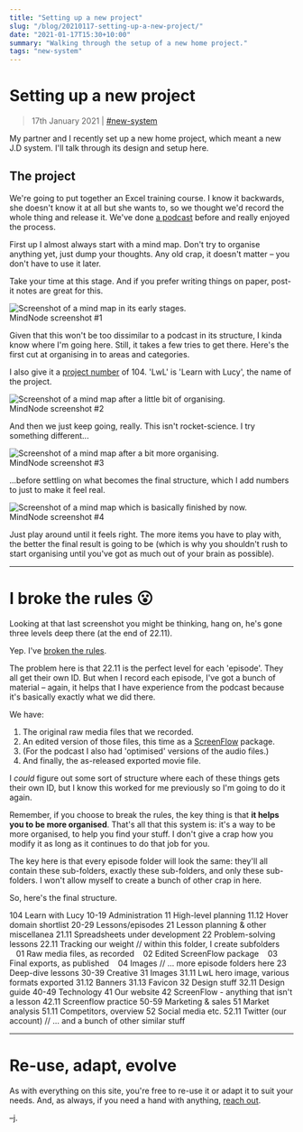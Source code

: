 ```yaml
---
title: "Setting up a new project"
slug: "/blog/20210117-setting-up-a-new-project/"
date: "2021-01-17T15:30+10:00"
summary: "Walking through the setup of a new home project."
tags: "new-system"
---
```



# Setting up a new project

> 17th January 2021 | [#new-system](/blog/tags/new-system/)

My partner and I recently set up a new home project, which meant a new J.D system. I'll talk through its design and setup here.

## The project

We're going to put together an Excel training course. I know it backwards, she doesn't know it at all but she wants to, so we thought we'd record the whole thing and release it. We've done [a podcast](https://podcasts.apple.com/au/podcast/strange-attractor/id1099562790) before and really enjoyed the process.

First up I almost always start with a mind map. Don't try to organise anything yet, just dump your thoughts. Any old crap, it doesn't matter – you don't have to use it later.

Take your time at this stage. And if you prefer writing things on paper, post-it notes are great for this.

<div className="max-w-md mx-auto shadow-md border border-gray-500 rounded-sm p-2 my-4">
	<img
		src={img_104_02_11_01}
		alt="Screenshot of a mind map in its early stages."
	/>
	<div className="text-center text-xs text-gray-600 mt-2 italic">
		MindNode screenshot #1
	</div>
</div>

Given that this won't be too dissimilar to a podcast in its structure, I kinda know where I'm going here. Still, it takes a few tries to get there. Here's the first cut at organising in to areas and categories.

I also give it a [project number](/concepts/multiple-projects/) of 104. 'LwL' is 'Learn with Lucy', the name of the project.

<div className="max-w-md mx-auto shadow-md border border-gray-500 rounded-sm p-2 my-4">
	<img
		src={img_104_02_11_02}
		alt="Screenshot of a mind map after a little bit of organising."
	/>
	<div className="text-center text-xs text-gray-600 mt-2 italic">
		MindNode screenshot #2
	</div>
</div>

And then we just keep going, really. This isn't rocket-science. I try something different...

<div className="max-w-md mx-auto shadow-md border border-gray-500 rounded-sm p-2 my-4">
	<img
		src={img_104_02_11_03}
		alt="Screenshot of a mind map after a bit more organising."
	/>
	<div className="text-center text-xs text-gray-600 mt-2 italic">
		MindNode screenshot #3
	</div>
</div>

...before settling on what becomes the final structure, which I add numbers to just to make it feel real.

<div className="max-w-md mx-auto shadow-md border border-gray-500 rounded-sm p-2 my-4">
	<img
		src={img_104_02_11_05}
		alt="Screenshot of a mind map which is basically finished by now."
	/>
	<div className="text-center text-xs text-gray-600 mt-2 italic">
		MindNode screenshot #4
	</div>
</div>

Just play around until it feels right. The more items you have to play with, the better the final result is going to be (which is why you shouldn't rush to start organising until you've got as much out of your brain as possible).

---

# I broke the rules 😮

Looking at that last screenshot you might be thinking, hang on, he's gone three levels deep there (at the end of <JD>22.11</JD>).

Yep. I've [broken the rules](/concepts/exceptions-to-the-rules/).

The problem here is that <JD>22.11</JD> is the perfect level for each 'episode'. They all get their own ID. But when I record each episode, I've got a bunch of material – again, it helps that I have experience from the podcast because it's basically exactly what we did there.

We have:

1. The original raw media files that we recorded.
2. An edited version of those files, this time as a [ScreenFlow](http://www.telestream.net/screenflow/overview.htm) package.
3. (For the podcast I also had 'optimised' versions of the audio files.)
4. And finally, the as-released exported movie file.

I _could_ figure out some sort of structure where each of these things gets their own ID, but I know this worked for me previously so I'm going to do it again.

Remember, if you choose to break the rules, the key thing is that **it helps you to be more organised**. That's all that this system is: it's a way to be more organised, to help you find your stuff. I don't give a crap how you modify it as long as it continues to do that job for you.

The key here is that every episode folder will look the same: they'll all contain these sub-folders, exactly these sub-folders, and only these sub-folders. I won't allow myself to create a bunch of other crap in here.

So, here's the final structure.

<PROACIDbox>
	<Project>104 Learn with Lucy</Project>
	<Area>10-19 Administration</Area>
	<Category>11 High-level planning</Category>
	<ID>11.12 Hover domain shortlist</ID>
	<Area>20-29 Lessons/episodes</Area>
	<Category>21 Lesson planning &amp; other miscellanea</Category>
	<ID>21.11 Spreadsheets under development</ID>
	<Category>22 Problem-solving lessons</Category>
	<ID>22.11 Tracking our weight</ID>
	<Comment indent={10}>// within this folder, I create subfolders</Comment>
	<ID>&nbsp;&nbsp;&nbsp;01 Raw media files, as recorded</ID>
	<ID>&nbsp;&nbsp;&nbsp;02 Edited ScreenFlow package</ID>
	<ID>&nbsp;&nbsp;&nbsp;03 Final exports, as published</ID>
	<ID>&nbsp;&nbsp;&nbsp;04 Images</ID>
	<Comment indent={10}>// ... more episode folders here</Comment>
	<Category>23 Deep-dive lessons</Category>
	<Area>30-39 Creative</Area>
	<Category>31 Images</Category>
	<ID>31.11 LwL hero image, various formats exported</ID>
	<ID>31.12 Banners</ID>
	<ID>31.13 Favicon</ID>
	<Category>32 Design stuff</Category>
	<ID>32.11 Design guide</ID>
	<Area>40-49 Technology</Area>
	<Category>41 Our website</Category>
	<Category>42 ScreenFlow - anything that isn't a lesson</Category>
	<ID>42.11 Screenflow practice</ID>
	<Area>50-59 Marketing &amp; sales</Area>
	<Category>51 Market analysis</Category>
	<ID>51.11 Competitors, overview</ID>
	<Category>52 Social media etc.</Category>
	<ID>52.11 Twitter (our account)</ID>
	<Comment indent={10}>// ... and a bunch of other similar stuff</Comment>
</PROACIDbox>

---

# Re-use, adapt, evolve

As with everything on this site, you're free to re-use it or adapt it to suit your needs. And, as always, if you need a hand with anything, [reach out](/contact/).

–j.
